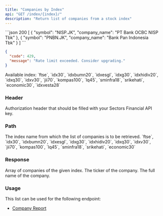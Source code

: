 ```yaml
---
title: "Companies by Index"
api: "GET /index/{index}/"
description: "Return list of companies from a stock index"
---
```


<ResponseExample>
```json 200
[
  {
    "symbol": "NISP.JK",
    "company_name": "PT Bank OCBC NISP Tbk"
  },
  {
    "symbol": "PNBN.JK",
    "company_name": "Bank Pan Indonesia Tbk"
  }
]
```

```json 429
{
  "code": 429,
  "message": "Rate limit exceeded. Consider upgrading."
}
```

</ResponseExample>

<Note>
  Available index: `ftse`, `idx30`, `idxbumn20`, `idxesgl`, `idxg30`,
  `idxhidiv20`, `idxq30`, `idxv30`, `jii70`, `kompas100`, `lq45`, `sminfra18`,
  `srikehati`, `economic30`, `idxvesta28`
</Note>

### Header

<ParamField header="Authorization" type="string" required>
  Authorization header that should be filled with your Sectors Financial API
  key.
</ParamField>

### Path

<ParamField path="index" type="string" required>
  The index name from which the list of companies is to be retrieved.
  <Accordion title="Available index">
    `ftse`, `idx30`, `idxbumn20`, `idxesgl`, `idxg30`, `idxhidiv20`, `idxq30`,
    `idxv30`, `jii70`, `kompas100`, `lq45`, `sminfra18`, `srikehati`,
    `economic30`
  </Accordion>
</ParamField>

### Response

<ResponseField name="payload" type="Company[]">
  Array of companies of the given index.
  <Expandable title="properties">
    <ResponseField name="Company.symbol" type="string">
      The ticker of the company.
    </ResponseField>
    <ResponseField name="Company.company_name" type="string">
      The full name of the company.
    </ResponseField>
  </Expandable>
</ResponseField>

### Usage

This list can be used for the following endpoint:

- [Company Report](../report/company)
